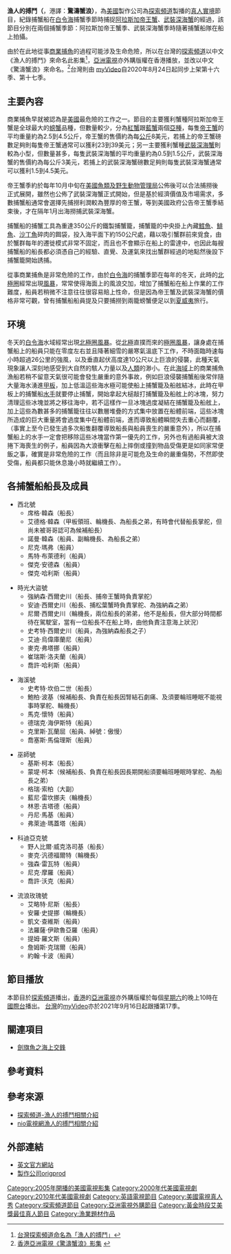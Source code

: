 {{電視節目信息框
| 顏色       = #00FF00
| 名稱       = 漁人的搏鬥
| 原名       = Deadliest Catch
| 圖片       = [[File:Deadliest_Catch.PNG|250px]]
| 圖說       = 
| 類型       = [[紀錄片|紀錄片]]、[[真人實境秀|真人實境秀]]
| 原創       = 
| 發展       = 
| 導演       = 
| 主持       = 
| 演出       = {{tsl|en|Sig Hansen|Sig Hansen}}<br />Wild Bill Wichrowski<br />Scott Campbell<br />Johnathan Hillstrand<br />Andy Hillstrand<br />Keith Colburn<br />Elliott Neese<br />{{tsl|en|Phil Harris (fisherman)|Phil Harris}}
| 配音       = 
| 旁白       = [[麥可·羅|Mike Rowe]]
| 主題曲     = {{lang|en|Wanted Dead or Alive}} [[邦喬飛|邦喬飛]]
| 片頭曲     = 
| 片尾曲     = 
| 作曲       = 
| 國家       = 
| 地區       = 
| 語言       = [[英語|英語]]
| 季數       = 8
| 系列數     = 
| 輯數       = 
| 集數       = 125（在2012年8月7日時的統計）
| 每集列表   = 
| 執行製片   = 
| 製片人     = {{tsl|en|Thom Beers|Thom Beers}}<br />{{tsl|en|Philip Segal|Philip David Segal}}<ref>[http://www.origprod.com/thom.htm Production staff] {{webarchive|url=https://web.archive.org/web/20090216213349/http://www.origprod.com/thom.htm |date=2009-02-16 }}</ref>
| 監製       = 
| 副製片人   = 
| 共同製片人 = 
| 編審       = Jeff Conroy
| 剪輯       = George Puckhaber
| 外景       = 
| 機位       = 
| 每集長     = 40-45分鐘
| 頻道       = [[探索頻道|探索頻道]]
| 視頻制式   = 480i（[[SDTV|SDTV]]）<br>1080i（[[HDTV|HDTV]]）
| 音頻制式   = 
| 首播國家   = {{USA}}
| 首播地區   = 
| 製作公司   = {{tsl|en|Original Productions|Original Productions}}
| 開始       = 2005年4月12日
| 結束       = 至今
| 晚於       = 
| 早於       = 
| 相關劇集   = [[劍旗魚之海上交鋒|劍旗魚之海上交鋒]]
| 中國大陸名稱 = 
| 台灣名稱     = 漁人的搏鬥
| 港澳名稱     = 
| 馬新名稱     = 
| 官方網站   = http://dsc.discovery.com/tv/deadliest-catch/ 漁人的搏鬥(英文)
| imdb_id    = 
| tv_com_id  = 
}}{{primarysources|time=2016-08-15T13:35:09+00:00}}'''漁人的搏鬥（{{lang-en|Deadliest Catch}}'''，港譯：'''驚濤蟹浪）'''，為[[美國|美國]]製作公司{{tsl|en|Original Productions|Original Productions}}為[[探索頻道|探索頻道]]製播的[[真人實境秀|真人實境]]節目，紀錄捕蟹船在[[白令海|白令海]]捕蟹季節時捕捉[[皇帝蟹|阿拉斯加帝王蟹]]、[[武裝深海蟹|武裝深海蟹]]的經過，該節目分別在兩個捕蟹季節：阿拉斯加帝王蟹季、武裝深海蟹季時隨著捕蟹船隊在船上拍攝。

由於在此地從事[[捕魚|商業捕魚]]的過程可能涉及生命危險，所以在台灣的[[探索頻道|探索頻道]]以中文《漁人的搏鬥》來命名此影集<ref>[http://nevermissdiscovery-tw.yourdiscovery.com/focus/Focus_Main.aspx?sid=58c67b9e-d13e-4a65-a8b4-1d9f4674234e&mid=49B11586-F686-4198-B185-83E0A2FADFA8 台灣探索頻道命名為「漁人的搏鬥」]{{dead link|date=2018年3月 |bot=InternetArchiveBot |fix-attempted=yes }}</ref>，[[亞洲電視|亞洲電視]]亦外購版權在香港播放，並改以中文《驚濤蟹浪》來命名。<ref>[http://app.hkatv.com/atvnews/view.php?id=3509 香港亞洲電視《驚濤蟹浪》影集] {{Wayback|url=http://app.hkatv.com/atvnews/view.php?id=3509 |date=20160304123831 }}</ref>台灣則由 [[台灣大哥大#MyVideo自製節目列表|myVideo]]自2020年8月24日起同步上架第十六季、第十七季。

== 主要內容 ==
商業捕魚早就被認為是[[美國|美國]]最危險的工作之一。節目的主要獲利蟹種阿拉斯加帝王蟹是全球最大的[[螃蟹|螃蟹]]品種，但數量較少，分為[[皇帝蟹|紅蟹]]跟[[皇帝蟹|藍蟹]]兩個[[亞種|亞種]]，每隻[[帝王蟹|帝王蟹]]的平均重量約為2.5到4.5公斤，帝王蟹的售價約為每[[公斤|公斤]]8美元，若捕上的帝王蟹磅數足夠則每隻帝王蟹通常可以獲利23到39美元；另一主要獲利蟹種[[武裝深海蟹|武裝深海蟹]]則較為小型，但數量甚多，每隻武裝深海蟹的平均重量約為0.5到1.5公斤，武裝深海蟹的售價約為每公斤3美元，若捕上的武裝深海蟹磅數足夠則每隻武裝深海蟹通常可以獲利1.5到4.5美元。

帝王蟹季約於每年10月中旬在[[美國魚類及野生動物管理局|美國魚類及野生動物管理局]]公佈後可以合法捕撈後正式展開，雖然也公佈了武裝深海蟹正式開始，但是基於經濟價值及市場需求，多數捕蟹船通常會選擇先捕撈利潤較為豐厚的帝王蟹，等到美國政府公告帝王蟹季結束後，才在隔年1月出海撈捕武裝深海蟹。

捕蟹船的捕蟹工具為重達350公斤的鐵製捕蟹籠，捕蟹籠的中央掛上內藏[[鱈魚|鱈魚]]、[[鯡魚|鯡魚]]、[[沙丁魚|沙丁魚]]碎肉的餌袋，投入海平面下約150公尺處，藉以吸引蟹群前來覓食，由於蟹群每年的遷徙模式非常不固定，而且也不會顯示在船上的雷達中，也因此每艘捕蟹船的船長都必須憑自己的經驗、直覺、及運氣來找出蟹群經過的地點然後設下捕蟹籠開始誘捕。

從事商業捕魚是非常危險的工作，由於[[白令海|白令海]]的捕蟹季節在每年的冬天，此時的[[北極圈|北極圈]]經常出現[[颱風|風暴]]，常常使得海面上的風浪交加，增加了捕蟹船在船上作業的工作難度，船員若稍微不注意往往很容易賠上性命，但是因為帝王蟹及武裝深海蟹的價格非常可觀，曾有捕蟹船船員提及只要捕撈到兩籠螃蟹便足以到[[夏威夷|夏威夷]]旅行。<!--紅帝王蟹在華人地區常被稱為「鱈場蟹」、藍帝王蟹在華人地區常被稱為「油蟹」，兩者價差達兩倍以上，紅帝王蟹較貴。美國政府漁獵局每年會給每艘合法漁船固定的紅帝王蟹、藍帝王蟹配額，規定不能一直捕較高價的紅帝王蟹，紅帝王蟹配額捕完就只能捕藍帝王蟹。-->

== 环境 ==
冬天的[[白令海|白令海]]水域經常出現[[北極圈|北極圈]][[颱風|風暴]]。從[[北極|北極]]直撲而來的[[颱風|極圈風暴]]，讓身處在捕蟹船上的船員只能在零度左右並且降著細雪的嚴寒氣溫底下工作，不時面臨時速每小時超過26公里的強風，以及垂直起伏高度達10公尺以上巨浪的侵襲，此種天氣現象讓人深刻地感受到大自然的駭人力量以及[[人類|人類]]的渺小。在此[[海域|海域]]上的商業捕魚漁船若稍不留意天氣很可能會發生嚴重的意外事故，例如巨浪侵襲捕蟹船後常伴隨大量海水湧進[[甲板|甲板]]，加上低溫這些海水極可能使船上捕蟹籠及船舷結冰，此時在甲板上的捕蟹船[[水手|水手]]就要停止捕蟹，開始拿起大槌敲打捕蟹籠及船舷上的冰塊，努力清理這些冰塊並將之移往海中，若不這樣作一旦冰塊過度凝結在捕蟹籠及船舷上，加上這些為數甚多的捕蟹籠往往以數層堆疊的方式集中放置在船體前端，這些冰塊所造成的巨大重量將會過度集中在船體前端，進而導致船體瞬間失去重心而翻覆，（事實上至今已發生過多次船隻翻覆導致船長與船員喪生的嚴重意外），所以在捕蟹船上的水手一定會把移除這些冰塊當作第一優先的工作，另外也有過船員被大浪捲下海喪生的例子，船員因為大浪衝擊在船上摔倒或撞到物品受傷更是如同家常便飯之事，確實是非常危險的工作（而且除非是可能危及生命的嚴重傷勢，不然即使受傷，船員都只能休息幾小時就繼續工作）。

== 各捕蟹船船長及成員 ==

* 西北號
** 席格·韓森（船長）
** 艾德格·韓森（甲板領班、輪機長、為船長之弟，有時會代替船長掌舵，但尚未被哥哥認可為候補船長）
** 諾曼·韓森（船員、副輪機長、為船長之弟）
** 尼克·瑪弗（船員）
** 馬特·布萊德利（船員）
** 傑克·安德森（船員）
** 傑克·哈利斯（船員）

*時光大盜號
**強納森·西爾史川（船長、捕帝王蟹時負責掌舵）
**安迪·西爾史川（船長、捕松葉蟹時負責掌舵、為強納森之弟）
**尼爾·西爾史川（輪機長，兩位船長的弟弟，他不是船長，但大部分時間都待在駕駛室，當有一位船長不在船上時，由他負責注意海上狀況）
**史考特·西爾史川（船員，為強納森船長之子）
**艾迪·烏偉庫蘭尼（船員）
**麥克·弗塔挪（船員）
**崔瑞斯·洛夫蘭（船員）
**喬許·哈利斯（船員）

*海溪號
**史考特·坎伯二世（船長）
**鮑柏·波基（候補船長、負責在船長因腎結石劇痛、及須要輪班睡眠不能視事時掌舵、輪機長）
**馬克·懷特（船員）
**德瑞克·海伊斯特（船員）
**克里斯·瓦蘭屈（船員、綽號：傲慢）
**喬塞斯·馬倫理斯（船員）

*巫師號
**基斯·柯本（船長）
**蒙堤·柯本（候補船長、負責在船長因長期開船須要輪班睡眠時掌舵、為船長之弟）
**格瑞·索柏（大副）
**藍尼·雷坎挪夫（輪機長）
**林恩·吉塔德（船員）
**丹尼·馬基（船員）
**弗萊迪·瑪蓋塔（船員）

*科迪亞克號
**野人比爾·威克洛司基（船長）
**麥克·汎德福爾特（輪機長）
**強森·雷瓦特（船員）
**尼克·摩羅（船員）
**喬許·沃克（船員）

*流浪玫瑰號
**艾略特·尼斯（船長）
**安羅·史提挪（輪機長）
**凱文·查維斯（船員）
**法羅薩·伊歐魯亞羅（船員）
**提姆·羅文斯（船員）
**詹姆斯·克瑞爾（船員）
**約翰·卡波（船員）

== 節目播放 ==
本節目於[[探索頻道|探索頻道]]播出，[[香港|香港]]的[[亞洲電視|亞洲電視]]亦外購版權於每個[[星期六|星期六]]的晚上10時在[[亞洲電視國際台|國際台]]播出。
[[台灣|台灣]]的[[台灣大哥大|myVideo]]亦於2021年9月16日起跟播第17季。

== 關連項目 ==
* [[劍旗魚之海上交鋒|劍旗魚之海上交鋒]]

== 參考資料 ==
{{reflist}}

== 參考來源 ==
{{refbegin|1}}
*[http://nevermissdiscovery-tw.yourdiscovery.com/focus/Focus_Main.aspx?sid=58c67b9e-d13e-4a65-a8b4-1d9f4674234e&mid=49B11586-F686-4198-B185-83E0A2FADFA8 探索頻道-漁人的搏鬥相關介紹]{{dead link|date=2018年3月 |bot=InternetArchiveBot |fix-attempted=yes }}{{zh-tw icon}}
*[http://www.niotv.com/epg_content.php?epg_no=6473276&content_id=&ch_id=58&epg_name=%E6%BC%81%E4%BA%BA%E7%9A%84%E6%90%8F%E9%AC%A5_%E7%AC%AC7%E5%AD%A3&stype=name nio電視網漁人的搏鬥相關介紹]{{Dead link|date=2019年11月 |bot=InternetArchiveBot |fix-attempted=yes }}{{zh-tw icon}}

== 外部連結 ==
{{commons category|Deadliest Catch (series)}}
*[http://dsc.discovery.com/tv/deadliest-catch/ 英文官方網站] {{Wayback|url=http://dsc.discovery.com/tv/deadliest-catch/ |date=20121201014407 }}{{en icon}}
*[https://web.archive.org/web/20111029011701/http://www.origprod.com/theshows.htm 製作公司origprod]{{en icon}}

{{DEFAULTSORT:Deadliest Catch}}
[[Category:2005年開播的美國電視影集|Category:2005年開播的美國電視影集]]
[[Category:2000年代美國電視劇|Category:2000年代美國電視劇]]
[[Category:2010年代美國電視劇|Category:2010年代美國電視劇]]
[[Category:英語電視節目|Category:英語電視節目]]
[[Category:美國電視真人秀|Category:美國電視真人秀]]
[[Category:探索頻道節目|Category:探索頻道節目]]
[[Category:亞洲電視外購節目|Category:亞洲電視外購節目]]
[[Category:黃金時段艾美獎最佳真人節目|Category:黃金時段艾美獎最佳真人節目]]
[[Category:漁業題材作品|Category:漁業題材作品]]
